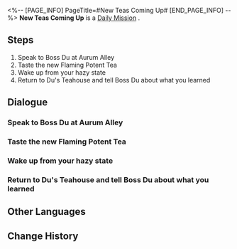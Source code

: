 <%-- [PAGE_INFO]
PageTitle=#New Teas Coming Up#
[END_PAGE_INFO] --%>
{{Stub|Dialogue, characters, and location(s)}}
{{Mission Infobox
|id            = 3020204
|title         = 
|image         = Mission New Teas Coming Up.png
|type          = Daily
|event_name    = 
|chapter       = 
|requirements  = 
|summary       = <!--official mission summary from Fate's Atlas-->
|characters    = <!--characters that appear in this mission-->
|startLocation = <!--location as it intially appears on the mission screen-->
|world         = <!--i.e. Penacony-->
|area          = <!--i.e. A Child's Dream-->
|prev          = 
|next          = 
|exp           = 
|credits       = 5000
|stellarJade   = 
|other         = {{Card List||delim=;}}
}}
'''New Teas Coming Up''' is a [[Daily Mission]]<!--in [world]-->.

==Steps==
# Speak to Boss Du at Aurum Alley
# Taste the new Flaming Potent Tea
# Wake up from your hazy state
# Return to Du's Teahouse and tell Boss Du about what you learned

<!--
==Gameplay Notes==

--><!--
==Trial Character==

-->
==Dialogue==
{{Stub Dialogue}}
===Speak to Boss Du at Aurum Alley===
{{Mission Description|type=daily|location=<!--to be added-->|As Aurum Alley's clientele continues to grow, so too do those visiting Du's Teahouse. Boss Du is specially proud of his tea shop's signature Flaming Potent Tea, but in recent days, he keeps getting negative feedback from his customers...<br />Boss Du is determined to meet the customer's tastes and develop some new teas for his business. However, before he can release these new drinks to the public, he still wants to hear your opinion...}}
{{Dialogue Start}}
:{{tx}}
{{Dialogue End}}

===Taste the new Flaming Potent Tea===
{{Mission Description|type=daily|location=<!--to be added-->|update|As Aurum Alley's clientele continues to grow, so too do those visiting Du's Teahouse. Boss Du is specially proud of his tea shop's signature Flaming Potent Tea, but in recent days, he keeps getting negative feedback from his customers...<br />Boss Du is determined to meet the customer's tastes and develop some new teas for his business. However, before he can release these new drinks to the public, he still wants to hear your opinion...}}
{{Dialogue Start}}
:{{tx}}
{{Dialogue End}}

===Wake up from your hazy state===
{{Mission Description|type=daily|location=<!--to be added-->|update|As Aurum Alley's clientele continues to grow, so too do those visiting Du's Teahouse. Boss Du is specially proud of his tea shop's signature Flaming Potent Tea, but in recent days, he keeps getting negative feedback from his customers...<br />Boss Du is determined to meet the customer's tastes and develop some new teas for his business. However, before he can release these new drinks to the public, he still wants to hear your opinion...}}
{{Dialogue Start}}
:{{tx}}
{{Dialogue End}}

===Return to Du's Teahouse and tell Boss Du about what you learned===
{{Mission Description|type=daily|location=<!--to be added-->|update|As Aurum Alley's clientele continues to grow, so too do those visiting Du's Teahouse. Boss Du is specially proud of his tea shop's signature Flaming Potent Tea, but in recent days, he keeps getting negative feedback from his customers...<br />Boss Du is determined to meet the customer's tastes and develop some new teas for his business. However, before he can release these new drinks to the public, he still wants to hear your opinion...}}
{{Dialogue Start}}
:{{tx}}
{{Dialogue End}}

==Other Languages==
{{Other Languages
|en   = New Teas Coming Up
|zhs  = 新茶上市
|zht  = 新茶上市
|ja   = 新茶発売
|ko   = 신메뉴 출시•차
|es   = Los nuevos tés
|fr   = Les dernières nouveaux-thés
|ru   = Новый чай на рынке
|th   = ชาชนิดใหม่ออกวางจำหน่าย
|vi   = Trà Mới Lên Kệ
|de   = Frischer Tee im Angebot
|id   = Teh Baru Hadir
|pt   = Novos Chás Estão Chegando
}}

==Change History==
{{Change History|1.3}}
